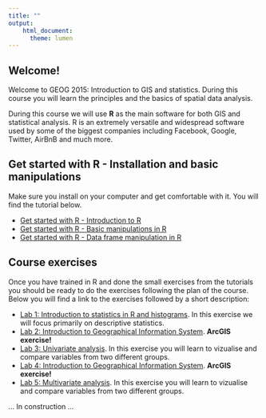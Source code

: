 ```yaml
---
title: ""
output: 
    html_document:
      theme: lumen
---
```


## Welcome!

Welcome to GEOG 2015: Introduction to GIS and statistics. During this course you will learn the principles and the basics of spatial data analysis. 

During this course we will use **R** as the main software for both GIS and statistical analysis. R is an extremely versatile and widespread software used by some of the biggest companies including Facebook, Google, Twitter, AirBnB and much more. 

## Get started with R - Installation and basic manipulations

Make sure you install on your computer and get comfortable with it. You will find the tutorial below.

- [Get started with R - Introduction to R](IntroR.html)
- [Get started with R - Basic manipulations in R](BasicR.html)
- [Get started with R - Data frame manipulation in R](DFmanip.html)

## Course exercises

Once you have trained in R and done the small exercises from the tutorials you should be ready to do the exercises following the plan of the course. Below you will find a link to the exercises followed by a short description:

- [Lab 1: Introduction to statistics in R and histograms](Lab_1.html). In this exercise we will focus primarily on descriptive statistics.
- [Lab 2: Introduction to Geographical Information System](https://ntnu.blackboard.com/webapps/portal/execute/tabs/tabAction?tab_tab_group_id=_70_1). **ArcGIS exercise!** 
- [Lab 3: Univariate analysis](Lab_3.html). In this exercise you will learn to vizualise and compare variables from two different groups.
- [Lab 4: Introduction to Geographical Information System](https://ntnu.blackboard.com/webapps/portal/execute/tabs/tabAction?tab_tab_group_id=_70_1). **ArcGIS exercise!** 
- [Lab 5: Multivariate analysis](Lab_5.html). In this exercise you will learn to vizualise and compare variables from two different groups.

... In construction ...


